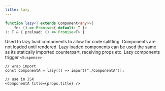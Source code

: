 ```yaml
---
title: lazy
---
```


```ts
function lazy<T extends Component<any>>(
	fn: () => Promise<{ default: T }>
): T & { preload: () => Promise<T> }
```

Used to lazy load components to allow for code splitting. 
Components are not loaded until rendered. 
Lazy loaded components can be used the same as its statically imported counterpart, receiving props etc. 
Lazy components trigger `<Suspense>`

```tsx
// wrap import
const ComponentA = lazy(() => import("./ComponentA"));

// use in JSX
<ComponentA title={props.title} />
```
